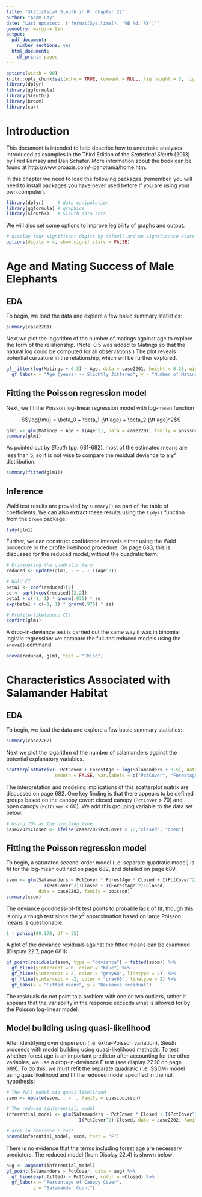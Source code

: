 ```yaml
---
title: 'Statistical Sleuth in R: Chapter 22'
author: "Adam Loy"
date: "Last updated: `r format(Sys.time(), '%B %d, %Y')`"
geometry: margin=.9in 
output:
  pdf_document:
    number_sections: yes
  html_document:
    df_print: paged
---
```


```r
options(width = 90)
knitr::opts_chunk$set(echo = TRUE, comment = NULL, fig.height = 3, fig.width = 4)
library(dplyr)
library(ggformula)
library(Sleuth3)
library(broom)
library(car)
```


# Introduction

This document is intended to help describe how to undertake analyses introduced as examples in the Third Edition of the *Statistical Sleuth* (2013) by Fred Ramsey and Dan Schafer. More information about the book can be found at http://www.proaxis.com/~panorama/home.htm.  

In this chapter we need to load the following packages (remember, you will need to install packages you have never used before if you are using your own computer).

```r
library(dplyr)     # data manipulation
library(ggformula) # graphics
library(Sleuth3)   # Sleuth data sets
```

We will also set some options to improve legibility of graphs and output.
```r
# display four significant digits by default and no significance stars
options(digits = 4, show.signif.stars = FALSE) 
```


# Age and Mating Success of Male Elephants

## EDA

To begin, we load the data and explore a few basic summary statistics:

```r
summary(case2201)
```

Next we plot the logarithm of the number of matings against age to explore the form of the relationship. (Note: 0.5 was added to Matings so that the natural log could be computed for all observations.) The plot reveals potential curvature in the relationship, which will be further explored.

```r
gf_jitter(log(Matings + 0.5) ~ Age, data = case2201, height = 0.25, width = 0.25, pch = 1) %>%
  gf_labs(x = "Age (years) -- Slightly Jittered", y = "Number of Matings (log scale)")
```

## Fitting the Poisson regression model

Next, we fit the Poisson log-linear regression model with log-mean function

$$\log(\mu) = \beta_0 + \beta_1 {\tt age} + \beta_2 {\tt age}^2$$

```r
glm1 <- glm(Matings ~ Age + I(Age^2), data = case2201, family = poisson)
summary(glm1)
```

As pointed out by *Sleuth* (pp. 681-682), most of the estimated means are less than 5, so it is not wise to compare the residual deviance to a $\chi^2$ distribution.

```r
summary(fitted(glm1))
```




## Inference

Wald test results are provided by `summary()` as part of the table of coefficients. We can also extract these results using the `tidy()` function from the `broom` package:

```r
tidy(glm1)
```

Further, we can construct confidence intervals either using the Wald procedure or the profile likelihood procedure. On page 683, this is discussed for the reduced model, without the quadratic term:

```r
# Eliminating the quadratic term
reduced <- update(glm1, . ~ . - I(Age^2))

# Wald CI
beta1 <- coef(reduced)[2]
se <- sqrt(vcov(reduced)[2,2])
beta1 + c(-1, 1) * qnorm(.975) * se
exp(beta1 + c(-1, 1) * qnorm(.975) * se)

# Profile-likelihood CIs
confint(glm1)
```


A drop-in-deviance test is carried out the same way it was in binomial logistic regression: we compare the full and reduced models using the `anova()` command.

```r
anova(reduced, glm1, test = "Chisq")
```



# Characteristics Associated with Salamander Habitat


## EDA

To begin, we load the data and explore a few basic summary statistics:

```r
summary(case2202)
```

Next we plot the logarithm of the number of salamanders against the potential explanatory variables.

```r
scatterplotMatrix(~ PctCover + ForestAge + log(Salamanders + 0.5), data = case2202, 
                  smooth = FALSE, var.labels = c("PctCover", "ForestAge", "Salamanders"))
```

The interpretation and modeling implications of this scatterplot matrix are discussed on page 682. One key finding is that there appears to be defined groups based on the canopy cover: closed canopy (`PctCover` > 70) and open canopy (`PctCover` < 60). We add this grouping variable to the data set below.

```r
# Using 70% as the dividing line
case2202$Closed <- ifelse(case2202$PctCover > 70,"closed", "open")
```



## Fitting the Poisson regression model

To begin, a saturated second-order model (i.e. separate quadratic model) is fit for the log-mean outlined on page 682, and detailed on page 689. 

```r
ssom <- glm(Salamanders ~ PctCover * ForestAge * Closed + I(PctCover^2) + I(ForestAge^2) + 
              I(PctCover^2):Closed + I(ForestAge^2):Closed, 
            data = case2202, family = poisson)
summary(ssom)
```

The deviance goodness-of-fit test points to probable lack of fit, though this is only a rough test since the $\chi^2$ approximation based on large Poisson means is questionable.

```r
1 - pchisq(89.178, df = 35)
```

A plot of the deviance residuals against the fitted means can be examined (Display 22.7, page 681):

```r
gf_point(residuals(ssom, type = "deviance") ~ fitted(ssom)) %>%
  gf_hline(yintercept = 0, color = "blue") %>%
  gf_hline(yintercept = 2, color = "gray60", linetype = 2)  %>%
  gf_hline(yintercept = -2, color = "gray60", linetype = 2) %>%
  gf_labs(x = "Fitted means", y = "Deviance residual")
```

The residuals do not point to a problem with one or two outliers, rather it appears that the variability in the response exceeds what is allowed for by the Poisson log-linear model.


## Model building using quasi-likelihood

After identifying over dispersion (i.e. extra-Poisson variation), *Sleuth* proceeds with model building using quasi-likelihood methods. To test whether forest age is an important predictor after accounting for the other variables, we use a drop-in-deviance F test (see display 22.10 on page 689). To do this, we must refit the separate quadratic (i.e. SSOM) model using quasilikelihood and fit the reduced model specified in the null hypothesis:

```r
# The full model via quasi-likelihood
ssom <- update(ssom, . ~ ., family = quasipoisson)

# The reduced (inferential) model
inferential_model <- glm(Salamanders ~ PctCover * Closed + I(PctCover^2) + 
                           I(PctCover^2):Closed, data = case2202, family = quasipoisson)

# drop-in-deviance F test
anova(inferential_model, ssom, test = "F")
```

There is no evidence that the terms including forest age are necessary predictors. The reduced model (from Display 22.4) is shown below:

```r
aug <- augment(inferential_model)
gf_point(Salamanders ~ PctCover, data = aug) %>%
  gf_line(exp(.fitted) ~ PctCover, color = ~Closed) %>%
  gf_labs(x = "Percentage of Canopy Cover",
          y = "Salamander Count")
```
